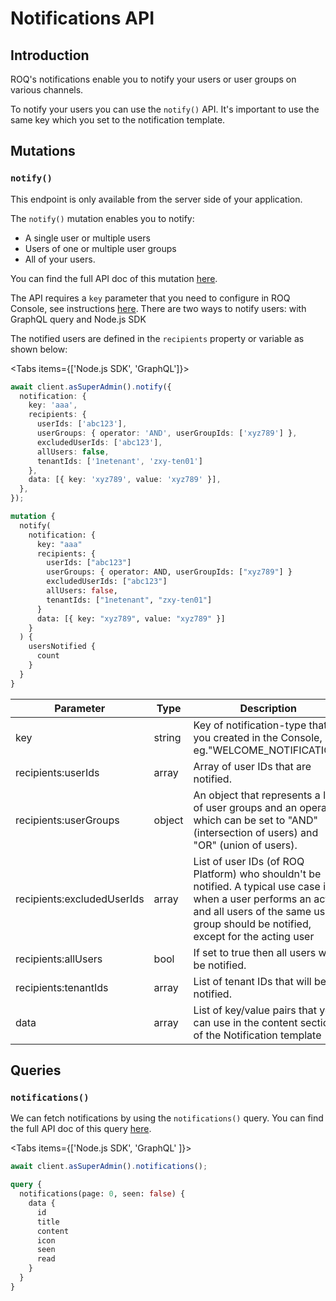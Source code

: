 
# Notifications API

## Introduction

ROQ's notifications enable you to notify your users or user groups on various channels.

To notify your users you can use the `notify()` API. It's important to use the same key which you set to the notification template.

## Mutations

### `notify()`

<Callout type="info" emoji="ℹ️">
  This endpoint is only available from the server side of your application.
</Callout>

The `notify()` mutation enables you to notify:

* A single user or multiple users
* Users of one or multiple user groups
* All of your users.

You can find the full API doc of this mutation [here](https://jupiter-pp.roq-platform.com/docs/#mutation-notify).

The API requires a `key` parameter that you need to configure in ROQ Console, see instructions [here](/notifications/tutorials/add-notifications). There are two ways to notify users: with GraphQL query and Node.js SDK

The notified users are defined in the `recipients` property or variable as shown below:

<Tabs items={['Node.js SDK', 'GraphQL']}><Tab>
```ts
await client.asSuperAdmin().notify({
  notification: {
    key: 'aaa',
    recipients: {
      userIds: ['abc123'],
      userGroups: { operator: 'AND', userGroupIds: ['xyz789'] },
      excludedUserIds: ['abc123'],
      allUsers: false,
      tenantIds: ['1netenant', 'zxy-ten01']
    },
    data: [{ key: 'xyz789', value: 'xyz789' }],
  },
});
```
</Tab>
<Tab>

```graphql
mutation {
  notify(
    notification: {
      key: "aaa"
      recipients: {
        userIds: ["abc123"]
        userGroups: { operator: AND, userGroupIds: ["xyz789"] }
        excludedUserIds: ["abc123"]
        allUsers: false,
        tenantIds: ["1netenant", "zxy-ten01"]
      }
      data: [{ key: "xyz789", value: "xyz789" }]
    }
  ) {
    usersNotified {
      count
    }
  }
}

```
</Tab>
</Tabs>


| Parameter               | Type    | Description |
|-------------------------|---------|-------------|
| key                     | string  | Key of notification-type that you created in the Console, eg."WELCOME_NOTIFICATION" |
| recipients:userIds      | array   | Array of user IDs that are notified. |
| recipients:userGroups   | object  | An object that represents a list of user groups and an operator which can be set to "AND"(intersection of users) and "OR" (union of users). |
| recipients:excludedUserIds | array   | List of user IDs (of ROQ Platform) who shouldn't be notified. A typical use case is when a user performs an action and all users of the same user group should be notified, except for the acting user |
| recipients:allUsers     | bool    | If set to true then all users will be notified. |
| recipients:tenantIds     | array    | List of tenant IDs that  will be notified. |
| data                    | array   | List of key/value pairs that you can use in the content section of the Notification template |


## Queries

### `notifications()`

We can fetch notifications by using the `notifications()` query. You can find the full API doc of this query [here](https://jupiter-pp.roq-platform.com/docs/#query-notifications).


<Tabs items={['Node.js SDK', 'GraphQL' ]}><Tab>
```ts
await client.asSuperAdmin().notifications();
```
</Tab>
<Tab>

```graphql
query {
  notifications(page: 0, seen: false) {
    data {
      id
      title
      content
      icon
      seen
      read
    }
  }
}
```
</Tab></Tabs>
